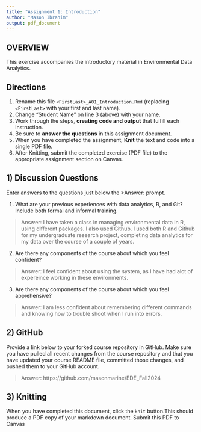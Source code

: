 ```yaml
---
title: "Assignment 1: Introduction"
author: "Mason Ibrahim"
output: pdf_document
---
```


## OVERVIEW

This exercise accompanies the introductory material in Environmental Data Analytics. 

## Directions
1.  Rename this file `<FirstLast>_A01_Introduction.Rmd` (replacing `<FirstLast>` with your first and last name).
2.  Change "Student Name" on line 3 (above) with your name.
3.  Work through the steps, **creating code and output** that fulfill each instruction.
4.  Be sure to **answer the questions** in this assignment document.
5.  When you have completed the assignment, **Knit** the text and code into a single PDF file.
6.  After Knitting, submit the completed exercise (PDF file) to the appropriate assignment section on Canvas.


## 1) Discussion Questions
Enter answers to the questions just below the >Answer: prompt.

1. What are your previous experiences with data analytics, R, and Git? Include both formal and informal training.

> Answer: I have taken a class in managing environmental data in R, using different packages. I also used Github. I used both R and Github for my undergraduate research project, completing data analytics for my data over the course of a couple of years.

2. Are there any components of the course about which you feel confident?

> Answer: I feel confident about using the system, as I have had alot of expereince working in these environments.

3. Are there any components of the course about which you feel apprehensive?

> Answer: I am less confident about remembering different commands and knowing how to trouble shoot when I run into errors.


## 2) GitHub

Provide a link below to your forked course repository in GitHub. Make sure you have pulled all recent changes from the course repository and that you have updated your course README file, committed those changes, and pushed them to your GitHub account. 

> Answer: https://github.com/masonmarine/EDE_Fall2024

## 3) Knitting
When you have completed this document, click the `knit` button.This should produce a PDF copy of your markdown document. Submit this PDF to Canvas 
